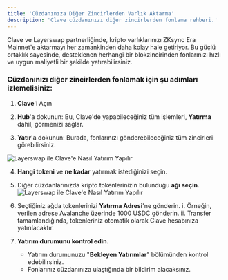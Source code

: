 ```yaml
---
title: 'Cüzdanınıza Diğer Zincirlerden Varlık Aktarma'
description: 'Clave cüzdanınızı diğer zincirlerden fonlama rehberi.'
---
```


Clave ve Layerswap partnerliğinde, kripto varlıklarınızı ZKsync Era Mainnet'e aktarmayı her zamankinden daha kolay hale getiriyor. Bu güçlü ortaklık sayesinde, desteklenen herhangi bir blokzincirinden fonlarınızı hızlı ve uygun maliyetli bir şekilde yatırabilirsiniz.

### Cüzdanınızı diğer zincirlerden fonlamak için şu adımları izlemelisiniz:

1. **Clave**'i Açın

2. **Hub**'a dokunun: Bu, Clave'de yapabileceğiniz tüm işlemleri, **Yatırma** dahil, görmenizi sağlar.

3. **Yatır**'a dokunun: Burada, fonlarınızı gönderebileceğiniz tüm zincirleri görebilirsiniz.

![Layerswap ile Clave'e Nasıl Yatırım Yapılır](./images/layerswap1.png)

4. **Hangi tokeni** ve **ne kadar** yatırmak istediğinizi seçin.

5. Diğer cüzdanlarınızda kripto tokenlerinizin bulunduğu **ağı seçin**.
![Layerswap ile Clave'e Nasıl Yatırım Yapılır](./images/layerswap2.png)

6. Seçtiğiniz ağda tokenlerinizi **Yatırma Adresi**'ne gönderin.
    i. Örneğin, verilen adrese Avalanche üzerinde 1000 USDC gönderin.
    ii. Transfer tamamlandığında, tokenleriniz otomatik olarak Clave hesabınıza yatırılacaktır.
7. **Yatırım durumunu kontrol edin.**
    - Yatırım durumunuzu "**Bekleyen Yatırımlar**" bölümünden kontrol edebilirsiniz.
    - Fonlarınız cüzdanınıza ulaştığında bir bildirim alacaksınız.

